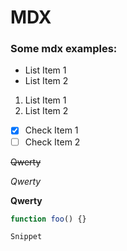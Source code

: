 # MDX

### Some mdx examples:

* List Item 1
* List Item 2

1. List Item 1
2. List Item 2

- [x] Check Item 1
- [ ] Check Item 2

~~Qwerty~~

_Qwerty_

**Qwerty**

```js
function foo() {}
```

`Snippet`
